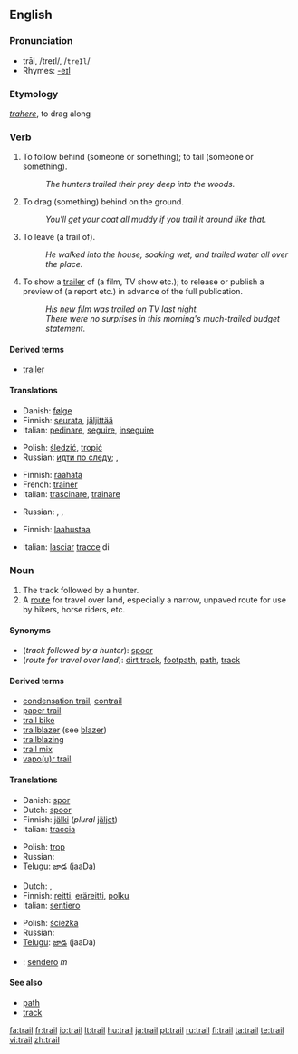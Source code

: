 {{wikipedia|dab=trail (disambiguation)|trail}}
==English==

===Pronunciation===
* trāl, /treɪl/, /<tt>treIl</tt>/
* Rhymes: [[Rhymes:English:-eɪl|-eɪl]]

===Etymology===
{{L.}} ''[[trahere]]'', to drag along

===Verb===
{{en-verb}}

# {{transitive}} To follow behind (someone or something); to tail (someone or something).
#: ''The hunters trailed their prey deep into the woods.''
# {{transitive}} To drag (something) behind on the ground.
#: ''You'll get your coat all muddy if you trail it around like that.''
# {{transitive}} To leave (a trail of).
#: ''He walked into the house, soaking wet, and trailed water all over the place.''
# {{transitive}} To show a [[trailer]] of (a film, TV show etc.); to release or publish a preview of (a report etc.) in advance of the full publication.
#: ''His new film was trailed on TV last night.''
#: ''There were no surprises in this morning's much-trailed budget statement.''

====Derived terms====
<!--derived from the verb-->
* [[trailer]]

====Translations====

{{trans-top|follow behind}}
* Danish: [[følge]]
* Finnish: [[seurata]], [[jäljittää]]
* Italian: [[pedinare]], [[seguire]], [[inseguire]]
{{trans-mid}}
* Polish: [[śledzić]], [[tropić]]
* Russian: [[идти по следу]]; {{t|ru|выслеживать|sc=Cyrl|tr=vysl'éživat'}} {{impf}}, {{t|ru|выследить|sc=Cyrl|tr=výsl'edit'}} {{pf}}
{{trans-bottom}}

{{trans-top|drag behind}}
* Finnish: [[raahata]]
* French: [[traîner]]
* Italian: [[trascinare]], [[trainare]]
{{trans-mid}}
* Russian: {{t|ru|тянуть|sc=Cyrl|tr=t'anút'}}, {{t|ru|волочить|sc=Cyrl|tr=voločít'}}, {{t|ru|тащить|sc=Cyrl|tr=taš'ít'}}
{{trans-bottom}}

{{trans-top|leave (a trail of)}}
* Finnish: [[laahustaa]]
{{trans-mid}}
* Italian: [[lasciare|lasciar]] [[traccia|tracce]] di
{{trans-bottom}}

===Noun===
{{wikipedia|trail|trail (route)}}
{{en-noun}}

# The track followed by a hunter.
# A [[route]] for travel over land, especially a narrow, unpaved route for use by hikers, horse riders, etc.

====Synonyms====
* (''track followed by a hunter''): [[spoor]]
* (''route for travel over land''): [[dirt track]], [[footpath]], [[path]], [[track]]

====Derived terms====
<!--derived from the noun-->
* [[condensation trail]], [[contrail]]
* [[paper trail]]
* [[trail bike]]
* [[trailblazer]] (see [[blazer]])
* [[trailblazing]]
* [[trail mix]]
* [[vapour trail|vapo(u)r trail]]

====Translations====
{{trans-top|track followed by a hunter}}
* Danish: [[spor]]
* Dutch: [[spoor]]
* Finnish: [[jälki]] (''plural'' [[jäljet]])
* Italian: [[traccia]] {{f}}
{{trans-mid}}
* Polish: [[trop]] {{m}}
* Russian: {{t|ru|след|m|sc=Cyrl|tr=sl'ed}}
* [[Telugu]]: [[జాడ]] (jaaDa)
{{trans-bottom}}

{{trans-top|route for travel over land}}
* Dutch: {{t|nl|route}}, {{t|nl|pad|n}}
* Finnish: [[reitti]], [[eräreitti]], [[polku]]
* Italian: [[sentiero]] {{m}}
{{trans-mid}}
* Polish: [[ścieżka]] {{f}}
* Russian: {{t|ru|тропа|f|sc=Cyrl|tr=tropá}}
* [[Telugu]]: [[జాడ]] (jaaDa)
{{trans-bottom}}

{{checktrans}}
* {{ttbc|Spanish}}: [[sendero]] ''m''

====See also====
* [[path]]
* [[track]]

[[fa:trail]]
[[fr:trail]]
[[io:trail]]
[[lt:trail]]
[[hu:trail]]
[[ja:trail]]
[[pt:trail]]
[[ru:trail]]
[[fi:trail]]
[[ta:trail]]
[[te:trail]]
[[vi:trail]]
[[zh:trail]]